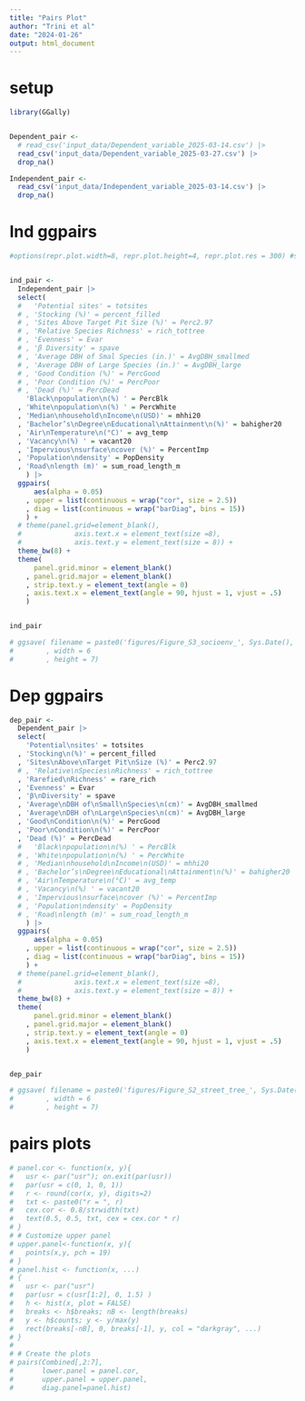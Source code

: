 ```yaml
---
title: "Pairs Plot"
author: "Trini et al"
date: "2024-01-26"
output: html_document
---
```


# setup
```r

library(GGally)


Dependent_pair <- 
  # read_csv('input_data/Dependent_variable_2025-03-14.csv') |> 
  read_csv('input_data/Dependent_variable_2025-03-27.csv') |> 
  drop_na()

Independent_pair <- 
  read_csv('input_data/Independent_variable_2025-03-14.csv') |>  
  drop_na()

```

# Ind ggpairs
```r
#options(repr.plot.width=8, repr.plot.height=4, repr.plot.res = 300) #set resolution


ind_pair <- 
  Independent_pair |> 
  select(
  #   'Potential sites' = totsites
  # , 'Stocking (%)' = percent_filled
  # , 'Sites Above Target Pit Size (%)' = Perc2.97
  # , 'Relative Species Richness' = rich_tottree
  # , 'Evenness' = Evar
  # , 'β Diversity' = spave
  # , 'Average DBH of Smal Species (in.)' = AvgDBH_smallmed
  # , 'Average DBH of Large Species (in.)' = AvgDBH_large
  # , 'Good Condition (%)' = PercGood
  # , 'Poor Condition (%)' = PercPoor
  # , 'Dead (%)' = PercDead
    'Black\npopulation\n(%) ' = PercBlk
  , 'White\npopulation\n(%) ' = PercWhite
  , 'Median\nhousehold\nIncome\n(USD)' = mhhi20
  , 'Bachelor’s\nDegree\nEducational\nAttainment\n(%)' = bahigher20
  , 'Air\nTemperature\n(°C)' = avg_temp
  , 'Vacancy\n(%) ' = vacant20
  , 'Impervious\nsurface\ncover (%)' = PercentImp
  , 'Population\ndensity' = PopDensity
  , 'Road\nlength (m)' = sum_road_length_m
    ) |> 
  ggpairs(
      aes(alpha = 0.05)
    , upper = list(continuous = wrap("cor", size = 2.5))
    , diag = list(continuous = wrap("barDiag", bins = 15))
    ) +
  # theme(panel.grid=element_blank(),
  #             axis.text.x = element_text(size =8),
  #             axis.text.y = element_text(size = 8)) +
  theme_bw(8) + 
  theme(
      panel.grid.minor = element_blank()
    , panel.grid.major = element_blank()
    , strip.text.y = element_text(angle = 0)
    , axis.text.x = element_text(angle = 90, hjust = 1, vjust = .5)
    )


ind_pair

# ggsave( filename = paste0('figures/Figure_S3_socioenv_', Sys.Date(), '.png')
#        , width = 6
#        , height = 7)

```

# Dep ggpairs
```r

dep_pair <- 
  Dependent_pair |> 
  select(
    'Potential\nsites' = totsites
  , 'Stocking\n(%)' = percent_filled
  , 'Sites\nAbove\nTarget Pit\nSize (%)' = Perc2.97
  # , 'Relative\nSpecies\nRichness' = rich_tottree
  , 'Rarefied\nRichness' = rare_rich
  , 'Evenness' = Evar
  , 'β\nDiversity' = spave
  , 'Average\nDBH of\nSmall\nSpecies\n(cm)' = AvgDBH_smallmed
  , 'Average\nDBH of\nLarge\nSpecies\n(cm)' = AvgDBH_large
  , 'Good\nCondition\n(%)' = PercGood
  , 'Poor\nCondition\n(%)' = PercPoor
  , 'Dead (%)' = PercDead
  #   'Black\npopulation\n(%) ' = PercBlk
  # , 'White\npopulation\n(%) ' = PercWhite
  # , 'Median\nhousehold\nIncome\n(USD)' = mhhi20
  # , 'Bachelor’s\nDegree\nEducational\nAttainment\n(%)' = bahigher20
  # , 'Air\nTemperature\n(°C)' = avg_temp
  # , 'Vacancy\n(%) ' = vacant20
  # , 'Impervious\nsurface\ncover (%)' = PercentImp
  # , 'Population\ndensity' = PopDensity
  # , 'Road\nlength (m)' = sum_road_length_m
    ) |> 
  ggpairs(
      aes(alpha = 0.05)
    , upper = list(continuous = wrap("cor", size = 2.5))
    , diag = list(continuous = wrap("barDiag", bins = 15))
    ) +
  # theme(panel.grid=element_blank(),
  #             axis.text.x = element_text(size =8),
  #             axis.text.y = element_text(size = 8)) +
  theme_bw(8) + 
  theme(
      panel.grid.minor = element_blank()
    , panel.grid.major = element_blank()
    , strip.text.y = element_text(angle = 0)
    , axis.text.x = element_text(angle = 90, hjust = 1, vjust = .5)
    )


dep_pair

# ggsave( filename = paste0('figures/Figure_S2_street_tree_', Sys.Date(), '.png')
#        , width = 6
#        , height = 7)
```

# pairs plots
```r

# panel.cor <- function(x, y){
#   usr <- par("usr"); on.exit(par(usr))
#   par(usr = c(0, 1, 0, 1))
#   r <- round(cor(x, y), digits=2)
#   txt <- paste0("r = ", r)
#   cex.cor <- 0.8/strwidth(txt)
#   text(0.5, 0.5, txt, cex = cex.cor * r)
# }
# # Customize upper panel
# upper.panel<-function(x, y){
#   points(x,y, pch = 19)
# }
# panel.hist <- function(x, ...)
# {
#   usr <- par("usr")
#   par(usr = c(usr[1:2], 0, 1.5) )
#   h <- hist(x, plot = FALSE)
#   breaks <- h$breaks; nB <- length(breaks)
#   y <- h$counts; y <- y/max(y)
#   rect(breaks[-nB], 0, breaks[-1], y, col = "darkgray", ...)
# }
# 
# # Create the plots
# pairs(Combined[,2:7], 
#       lower.panel = panel.cor,
#       upper.panel = upper.panel,
#       diag.panel=panel.hist)

```


